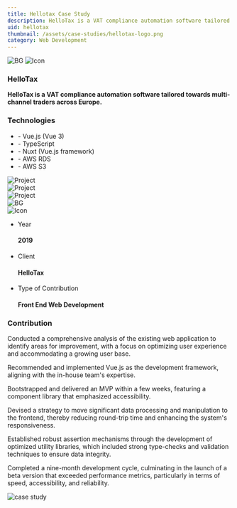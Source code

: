 ---
title: Hellotax Case Study
description: HelloTax is a VAT compliance automation software tailored towards multi-channel traders across Europe.
uid: hellotax
thumbnail: /assets/case-studies/hellotax-logo.png
category: Web Development
---

<PortfolioHeader media="/assets/case-studies/hellotax-logo.png" />

<div className="container">
  <div data-aos="zoom-in">
    <div class="d-flex project-infos-wrap shadow-box mb-24">
      <img src="/assets/bg1.png" alt="BG" class="bg-img" />
      <img src="/assets/icons/icon2-2.png" alt="Icon" />
      <div class="project-details-info flex-1">
        <h3>HelloTax</h3>
        <p>
          <b>
            HelloTax is a VAT compliance automation software tailored towards multi-channel traders across Europe.
          </b>
        </p>
      </div>
      <div class="project-details-info flex-1">
        <h3>Technologies</h3>
        <ul>
          <li>- Vue.js (Vue 3)</li>
          <li>- TypeScript</li>
          <li>- Nuxt (Vue.js framework)</li>
          <li>- AWS RDS</li>
          <li>- AWS S3</li>
        </ul>
      </div>
    </div>

  </div>
  <div class="project-details-2-img mb-24" data-aos="zoom-in">
    <img src="/assets/case-studies/hellotax-banner-1.png" alt="Project" />
  </div>
  <div class="row mb-24">
    <div class="col-md-6" data-aos="zoom-in">
      <div class="project-details-3-img">
        <img
          src="/assets/case-studies/hellotax-thumbnail-1.png"
          alt="Project"
        />
      </div>
    </div>
    <div class="col-md-6" data-aos="zoom-in">
      <div class="project-details-3-img">
        <img
          src="/assets/case-studies/hellotax-thumbnail-2.png"
          alt="Project"
        />
      </div>
    </div>
  </div>
  <div data-aos="zoom-in">
    <div class="project-about-2 d-flex shadow-box mb-24">
      <img src="/assets/bg1.png" alt="BG" class="bg-img" />
      <div class="left-details">
        <img src="/assets/icons/icon3-2.png" alt="Icon" />
        <ul>
          <li>
            <p>Year</p>
            <h4>2019</h4>
          </li>
          <li>
            <p>Client</p>
            <h4>HelloTax</h4>
          </li>
          <li>
            <p>Type of Contribution</p>
            <h4>Front End Web Development</h4>
          </li>
        </ul>
      </div>
      <div class="right-details">
        <h3>Contribution</h3>
        <p>
          Conducted a comprehensive analysis of the existing web application to identify areas for improvement, with a focus on optimizing user experience and accommodating a growing user base.
        </p>
        <p>
          Recommended and implemented Vue.js as the development framework, aligning with the in-house team's expertise.
        </p>
        <p>
          Bootstrapped and delivered an MVP within a few weeks, featuring a component library that emphasized accessibility.
        </p>
        <p>
          Devised a strategy to move significant data processing and manipulation to the frontend, thereby reducing round-trip time and enhancing the system's responsiveness.
        </p>
        <p>
          Established robust assertion mechanisms through the development of optimized utility libraries, which included strong type-checks and validation techniques to ensure data integrity.
        </p>
        <p>
          Completed a nine-month development cycle, culminating in the launch of a beta version that exceeded performance metrics, particularly in terms of speed, accessibility, and reliability.
        </p>
      </div>
    </div>
  </div>
</div>

<div className="project-details-img" data-aos="zoom-in">
  <img src="/assets/case-studies/hellotax-banner-2.png" alt="case study" />
</div>

<PortfolioFooter />
